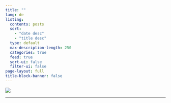 ```yaml
---
title: ""
lang: de
listing:
  contents: posts
  sort: 
    - "date desc"
    - "title desc"
  type: default
  max-description-length: 250
  categories: true
  feed: true
  sort-ui: false
  filter-ui: false
page-layout: full
title-block-banner: false
---
```


![](images/liberte-b.jpg)

------------------------------------------------------------------------
